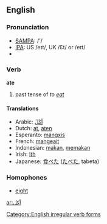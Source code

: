 ==English==

=== Pronunciation ===
*[[w:SAMPA|SAMPA]]: /'/
*[[w:IPA|IPA]]: US /eɪt/, UK /Ɛt/ or /eɪt/
*{{audio|en-us-ate.ogg|Audio (US)}}

=== Verb ===
'''ate'''
# past tense of ''to [[eat]]''

====Translations====

*Arabic: [[أكَلَ]]
*Dutch: [[at]], [[aten]]
*Esperanto: [[mangxis]]
*French: [[mangeait]]
*Indonesian: [[makan]], [[makan|memakan]]
*Irish: [[Ith]]
*Japanese: [[食べた]] ([[たべた]], tabeta)

===Homophones===
*[[eight]]

[[Category:English irregular verb forms]]
[[ar:أكل]]